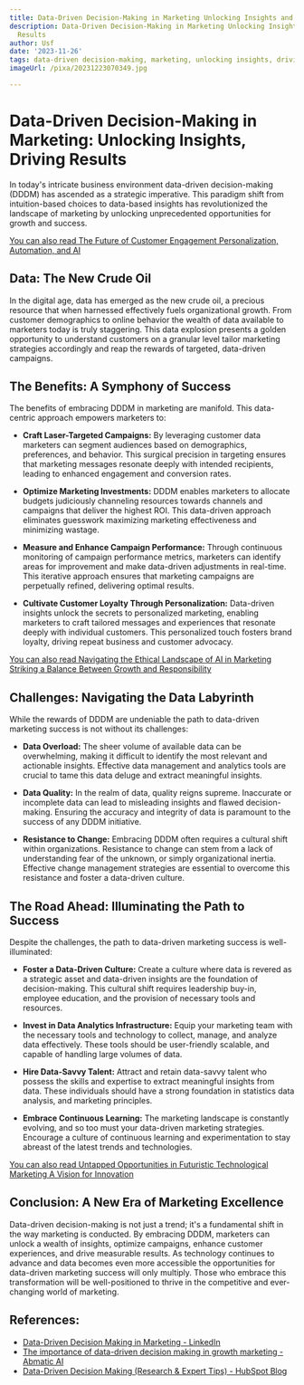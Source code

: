 ```yaml
---
title: Data-Driven Decision-Making in Marketing Unlocking Insights and Driving Results
description: Data-Driven Decision-Making in Marketing Unlocking Insights and Driving
  Results
author: Usf
date: '2023-11-26'
tags: data-driven decision-making, marketing, unlocking insights, driving results
imageUrl: /pixa/20231223070349.jpg

---
```

# Data-Driven Decision-Making in Marketing: Unlocking Insights, Driving Results

In today's intricate business environment data-driven decision-making (DDDM) has ascended as a strategic imperative. This paradigm shift from intuition-based choices to data-based insights has revolutionized the landscape of marketing by unlocking unprecedented opportunities for growth and  success.

[You can also read The Future of Customer Engagement Personalization, Automation, and AI](The%20Future%20of%20Customer%20Engagement%20Personalization%2C%20Automation%2C%20and%20AI)


## Data: The New Crude Oil

In the digital age, data has emerged as  the new crude oil,  a precious resource that when harnessed effectively fuels organizational  growth. From customer demographics to online behavior  the wealth of data available to marketers today is truly staggering. This data explosion presents a  golden opportunity to understand customers on a granular level  tailor marketing strategies accordingly and reap the rewards of targeted, data-driven  campaigns.

## The Benefits: A Symphony of Success

The benefits of embracing DDDM in marketing are manifold. This data-centric approach empowers marketers to:

* **Craft Laser-Targeted Campaigns:** By leveraging customer data marketers can segment audiences based on demographics,  preferences, and behavior. This surgical precision in  targeting ensures  that  marketing messages resonate deeply with intended recipients, leading to enhanced engagement and conversion rates.

* **Optimize  Marketing Investments:** DDDM enables marketers to allocate budgets judiciously channeling resources towards channels and campaigns that deliver the highest ROI. This data-driven approach eliminates guesswork maximizing marketing effectiveness and minimizing wastage.

* **Measure and Enhance Campaign Performance:** Through continuous monitoring  of  campaign performance metrics, marketers can identify areas for improvement and make data-driven adjustments in real-time. This iterative approach ensures that marketing campaigns are perpetually refined, delivering  optimal  results.

*  **Cultivate  Customer  Loyalty Through  Personalization:** Data-driven insights unlock the  secrets to personalized marketing, enabling marketers to craft tailored messages and experiences that  resonate deeply with individual customers. This  personalized touch  fosters brand loyalty, driving repeat business and customer advocacy.

[You can  also  read Navigating the Ethical Landscape of AI in Marketing Striking a Balance Between Growth and Responsibility](Navigating%20the%20Ethical%20Landscape%20of%20AI%20in%20Marketing%20Striking%20a%20Balance%20Between%20Growth%20and%20Responsibility)


##  Challenges:  Navigating the Data Labyrinth

While the rewards of DDDM are undeniable  the path to data-driven  marketing success is not without its challenges:

* **Data  Overload:** The sheer volume of available data can be overwhelming,  making it difficult to identify the most relevant  and actionable insights. Effective data management and analytics tools are crucial to tame this data deluge and extract meaningful insights.

*  **Data Quality:** In the realm of data, quality reigns supreme. Inaccurate or  incomplete data  can lead to misleading insights and flawed decision-making. Ensuring the accuracy and  integrity of data is paramount to the success of any DDDM  initiative.

*  **Resistance to Change:** Embracing DDDM  often requires a cultural shift within organizations. Resistance to change can stem from a  lack of understanding fear of the unknown, or  simply organizational inertia. Effective change management strategies are essential to overcome this resistance and foster a data-driven culture.

## The Road Ahead: Illuminating  the Path to Success

Despite  the challenges, the path to data-driven marketing success is well-illuminated:

* **Foster a Data-Driven Culture:**  Create a culture where data is revered as a strategic asset and data-driven insights are the foundation of  decision-making. This cultural shift requires leadership buy-in,  employee education, and  the provision of  necessary tools and  resources.

* **Invest in Data Analytics Infrastructure:** Equip your marketing team with the necessary tools and technology to collect, manage, and analyze data effectively. These tools should be user-friendly scalable, and capable  of handling large volumes  of data.

* **Hire Data-Savvy Talent:** Attract and retain data-savvy talent who possess the skills and expertise to extract meaningful insights from data. These  individuals  should have a strong foundation in statistics data analysis, and marketing principles.

* **Embrace Continuous Learning:** The marketing landscape is constantly  evolving,  and so too must your data-driven marketing strategies. Encourage a culture of  continuous learning and experimentation to stay  abreast of the latest trends  and technologies.

[You can also read Untapped Opportunities  in  Futuristic Technological Marketing A Vision for Innovation](Untapped%20Opportunities%20in%20Futuristic%20Technological%20Marketing%20A%20Vision%20for%20Innovation)


## Conclusion: A New Era of  Marketing Excellence

Data-driven decision-making is not just a trend; it's a fundamental shift in  the way marketing is conducted. By embracing DDDM, marketers can unlock  a wealth of insights, optimize campaigns,  enhance customer experiences, and drive measurable results. As technology continues to advance and data becomes even more accessible the opportunities  for data-driven marketing success will only multiply. Those  who embrace this transformation will be well-positioned  to thrive in the competitive and ever-changing  world of marketing.

## References:
- [Data-Driven Decision Making in Marketing - LinkedIn](https://www.linkedin.com/pulse/data-driven-decision-making-marketing-sudaraka-d-alwis)
- [The importance of data-driven decision making in growth marketing - Abmatic AI](https://abmatic.ai/blog/importance-of-data-driven-decision-making-in-growth-marketing)
- [Data-Driven Decision Making (Research & Expert Tips) - HubSpot Blog](https://blog.hubspot.com/marketing/data-driven-decision-making)
